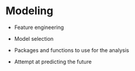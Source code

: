 # Modeling {#sec-ch20Modeling}

-   Feature engineering

-   Model selection

-   Packages and functions to use for the analysis

-   Attempt at predicting the future
